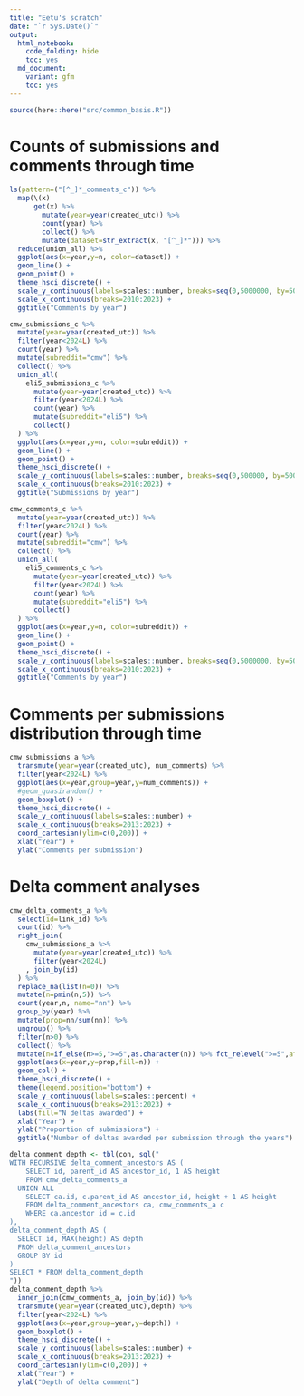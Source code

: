 ```yaml
---
title: "Eetu's scratch"
date: "`r Sys.Date()`"
output: 
  html_notebook:
    code_folding: hide
    toc: yes
  md_document:
    variant: gfm 
    toc: yes
---
```


```r
source(here::here("src/common_basis.R"))
```

# Counts of submissions and comments through time

```r
ls(pattern=("[^_]*_comments_c")) %>% 
  map(\(x)
      get(x) %>% 
        mutate(year=year(created_utc)) %>% 
        count(year) %>% 
        collect() %>% 
        mutate(dataset=str_extract(x, "[^_]*"))) %>% 
  reduce(union_all) %>%
  ggplot(aes(x=year,y=n, color=dataset)) +
  geom_line() +
  geom_point() +
  theme_hsci_discrete() +
  scale_y_continuous(labels=scales::number, breaks=seq(0,5000000, by=500000)) +
  scale_x_continuous(breaks=2010:2023) +
  ggtitle("Comments by year")
```


```r
cmw_submissions_c %>% 
  mutate(year=year(created_utc)) %>% 
  filter(year<2024L) %>%
  count(year) %>%
  mutate(subreddit="cmw") %>%
  collect() %>%
  union_all(
    eli5_submissions_c %>% 
      mutate(year=year(created_utc)) %>% 
      filter(year<2024L) %>%
      count(year) %>%
      mutate(subreddit="eli5") %>%
      collect()
  ) %>%
  ggplot(aes(x=year,y=n, color=subreddit)) +
  geom_line() +
  geom_point() +
  theme_hsci_discrete() +
  scale_y_continuous(labels=scales::number, breaks=seq(0,500000, by=50000)) +
  scale_x_continuous(breaks=2010:2023) +
  ggtitle("Submissions by year")
```


```r
cmw_comments_c %>% 
  mutate(year=year(created_utc)) %>% 
  filter(year<2024L) %>%
  count(year) %>%
  mutate(subreddit="cmw") %>%
  collect() %>%
  union_all(
    eli5_comments_c %>% 
      mutate(year=year(created_utc)) %>% 
      filter(year<2024L) %>%
      count(year) %>%
      mutate(subreddit="eli5") %>%
      collect()
  ) %>%  
  ggplot(aes(x=year,y=n, color=subreddit)) +
  geom_line() +
  geom_point() +
  theme_hsci_discrete() +
  scale_y_continuous(labels=scales::number, breaks=seq(0,5000000, by=500000)) +
  scale_x_continuous(breaks=2010:2023) +
  ggtitle("Comments by year")
```

# Comments per submissions distribution through time

```r
cmw_submissions_a %>%
  transmute(year=year(created_utc), num_comments) %>%
  filter(year<2024L) %>%
  ggplot(aes(x=year,group=year,y=num_comments)) +
  #geom_quasirandom() +
  geom_boxplot() +
  theme_hsci_discrete() +
  scale_y_continuous(labels=scales::number) +
  scale_x_continuous(breaks=2013:2023) +
  coord_cartesian(ylim=c(0,200)) +
  xlab("Year") +
  ylab("Comments per submission")
```

# Delta comment analyses

```r
cmw_delta_comments_a %>% 
  select(id=link_id) %>%
  count(id) %>% 
  right_join(
    cmw_submissions_a %>%
      mutate(year=year(created_utc)) %>%
      filter(year<2024L)
    , join_by(id)
  ) %>%
  replace_na(list(n=0)) %>%
  mutate(n=pmin(n,5)) %>%
  count(year,n, name="nn") %>%
  group_by(year) %>%
  mutate(prop=nn/sum(nn)) %>%
  ungroup() %>%
  filter(n>0) %>%
  collect() %>%
  mutate(n=if_else(n>=5,">=5",as.character(n)) %>% fct_relevel(">=5",after=Inf)) %>%
  ggplot(aes(x=year,y=prop,fill=n)) +
  geom_col() +
  theme_hsci_discrete() +
  theme(legend.position="bottom") +
  scale_y_continuous(labels=scales::percent) +
  scale_x_continuous(breaks=2013:2023) +
  labs(fill="N deltas awarded") +
  xlab("Year") +
  ylab("Proportion of submissions") +
  ggtitle("Number of deltas awarded per submission through the years")

```



```r
delta_comment_depth <- tbl(con, sql("
WITH RECURSIVE delta_comment_ancestors AS (
    SELECT id, parent_id AS ancestor_id, 1 AS height 
    FROM cmw_delta_comments_a
  UNION ALL
    SELECT ca.id, c.parent_id AS ancestor_id, height + 1 AS height
    FROM delta_comment_ancestors ca, cmw_comments_a c
    WHERE ca.ancestor_id = c.id
),
delta_comment_depth AS (
  SELECT id, MAX(height) AS depth
  FROM delta_comment_ancestors
  GROUP BY id
)
SELECT * FROM delta_comment_depth
"))
delta_comment_depth %>%
  inner_join(cmw_comments_a, join_by(id)) %>%
  transmute(year=year(created_utc),depth) %>%
  filter(year<2024L) %>%
  ggplot(aes(x=year,group=year,y=depth)) +
  geom_boxplot() +
  theme_hsci_discrete() +
  scale_y_continuous(labels=scales::number) +
  scale_x_continuous(breaks=2013:2023) +
  coord_cartesian(ylim=c(0,200)) +
  xlab("Year") +
  ylab("Depth of delta comment")

```


